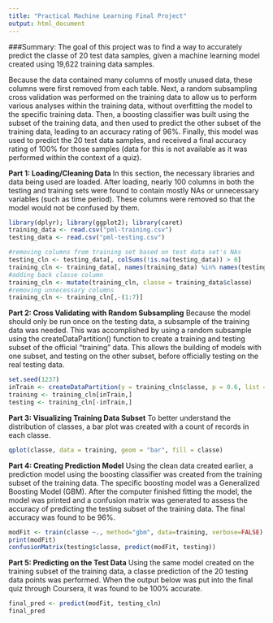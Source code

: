 ```yaml
---
title: "Practical Machine Learning Final Project"
output: html_document
---
```


###Summary:
The goal of this project was to find a way to accurately predict the classe of 20 test data samples, given a machine learning model created using 19,622 training data samples.

Because the data contained many columns of mostly unused data, these columns were first removed from each table.  Next, a random subsampling cross validation was performed on the training data to allow us to perform various analyses within the training data, without overfitting the model to the specific training data.  Then, a boosting classifier was built using the subset of the training data, and then used to predict the other subset of the training data, leading to an accuracy rating of 96%.  Finally, this model was used to predict the 20 test data samples, and received a final accuracy rating of 100% for those samples (data for this is not available as it was performed within the context of a quiz).



**Part 1: Loading/Cleaning Data**
In this section, the necessary libraries and data being used are loaded.  After loading, nearly 100 columns in both the testing and training sets were found to contain mostly NAs or unnecessary variables (such as time period).  These columns were removed so that the model would not be confused by them.

```r
library(dplyr); library(ggplot2); library(caret)
training_data <- read.csv("pml-training.csv")
testing_data <- read.csv("pml-testing.csv")

#removing columns from training set based on test data set's NAs
testing_cln <- testing_data[, colSums(!is.na(testing_data)) > 0]
training_cln <- training_data[, names(training_data) %in% names(testing_cln)]
#adding back classe column
training_cln <- mutate(training_cln, classe = training_data$classe)
#removing unnecessary columns
training_cln <- training_cln[,-(1:7)]
```

**Part 2: Cross Validating with Random Subsampling**
Because the model should only be run once on the testing data, a subsample of the training data was needed.  This was accomplished by using a random subsample using the createDataPartition() function to create a training and testing subset of the official "training" data.  This allows the building of models with one subset, and testing on the other subset, before officially testing on the real testing data.
```r
set.seed(1237)
inTrain <- createDataPartition(y = training_cln$classe, p = 0.6, list = FALSE)
training <- training_cln[inTrain,]
testing <- training_cln[-inTrain,]
```

**Part 3: Visualizing Training Data Subset**
To better understand the distribution of classes, a bar plot was created with a count of records in each classe.
```r
qplot(classe, data = training, geom = "bar", fill = classe)
```

**Part 4: Creating Prediction Model**
Using the clean data created earlier, a prediction model using the boosting classifier was created from the training subset of the training data.  The specific boosting model was a Generalized Boosting Model (GBM).  After the computer finished fitting the model, the model was printed and a confusion matrix was generated to assess the accuracy of predicting the testing subset of the training data.  The final accuracy was found to be 96%.
```r
modFit <- train(classe ~., method="gbm", data=training, verbose=FALSE)
print(modFit)
confusionMatrix(testing$classe, predict(modFit, testing))
```

**Part 5: Predicting on the Test Data**
Using the same model created on the training subset of the training data, a classe prediction of the 20 testing data points was performed.  When the output below was put into the final quiz through Coursera, it was found to be 100% accurate.
```r
final_pred <- predict(modFit, testing_cln)
final_pred
```